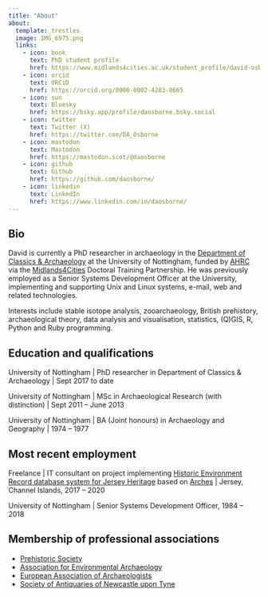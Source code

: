 ```yaml
---
title: "About"
about:
  template: trestles
  image: IMG_6975.png
  links:
    - icon: book
      text: PhD student profile
      href: https://www.midlands4cities.ac.uk/student_profile/david-osborne/
    - icon: orcid
      text: ORCiD
      href: https://orcid.org/0000-0002-4283-0665
    - icon: sun
      text: Bluesky
      href: https://bsky.app/profile/daosborne.bsky.social
    - icon: twitter
      text: Twitter (X)
      href: https://twitter.com/DA_Osborne
    - icon: mastodon
      text: Mastodon
      href: https://mastodon.scot/@daosborne
    - icon: github
      text: Github
      href: https://github.com/daosborne/
    - icon: linkedin
      text: LinkedIn
      href: https://www.linkedin.com/in/daosborne/
---
```


## Bio

David is currently a PhD researcher in archaeology in the [Department of Classics & Archaeology](https://www.nottingham.ac.uk/humanities/departments/classics-and-archaeology/) at the University of Nottingham, funded by [AHRC](https://www.ukri.org/councils/ahrc/) via the [Midlands4Cities](https://www.midlands4cities.ac.uk/) Doctoral Training Partnership. He was previously employed as a Senior Systems Development Officer at the University, implementing and supporting Unix and Linux systems, e-mail, web and related technologies.

Interests include stable isotope analysis, zooarchaeology, British prehistory, archaeological theory, data analysis and visualisation, statistics, (Q)GIS, R, Python and Ruby programming.

## Education and qualifications

University of Nottingham \| PhD researcher in Department of Classics & Archaeology \| Sept 2017 to date

University of Nottingham \| MSc in Archaeological Research (with distinction) \| Sept 2011 -- June 2013

University of Nottingham \| BA (Joint honours) in Archaeology and Geography \| 1974 -- 1977

## Most recent employment

Freelance \| IT consultant on project implementing [Historic Environment Record database system for Jersey Heritage](https://her.jerseyheritage.org) based on [Arches](https://www.archesproject.org) \| Jersey, Channel Islands, 2017 -- 2020

University of Nottingham \| Senior Systems Development Officer, 1984 -- 2018

## Membership of professional associations

-   [Prehistoric Society](https://www.prehistoricsociety.org/)
-   [Association for Environmental Archaeology](https://envarch.net/)
-   [European Association of Archaeologists](https://www.e-a-a.org/)
-   [Society of Antiquaries of Newcastle upon Tyne](https://www.newcastle-antiquaries.org.uk/)
